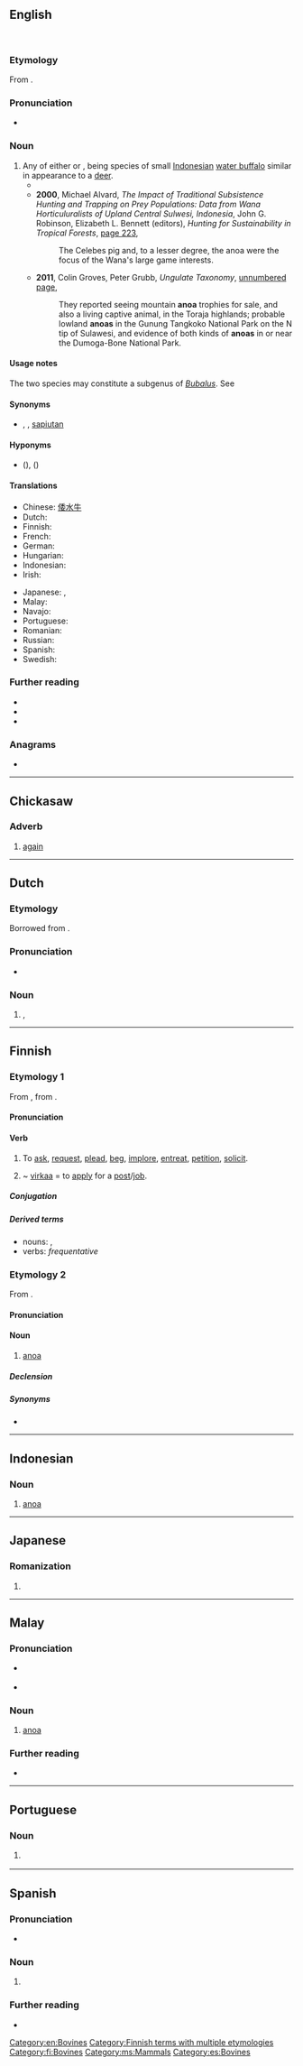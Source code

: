 ==English==
{{wikipedia}}
[[Image:Anoa 3.jpg|right|thumb|{{taxlink|Bubalus depressicornis|species|noshow=1|ver=161205}}]]
[[File:MOUNTAIN INOA, SAN DIEGO ZOO, CALIFORNIA.jpg|right|thumb|{{taxlink|Bubalus quarlesi|species|noshow=1|ver=161205}}]]

===Etymology===
From {{der|fi|id|anoa}}.

===Pronunciation===
* {{a|GA}} {{IPA|en|/əˈnoʊə/}}

===Noun===
{{en-noun}}

# Any of either {{taxlink|Bubalus quarlesi|species|noshow=1|ver=161205}} or {{taxlink|Bubalus depressicornis|species|noshow=1|ver=161205}}, being species of small [[Indonesian]] [[water buffalo]] similar in appearance to a [[deer]].
#* {{quote-book|en|year=1998|author=Jane Whitten|title=Tropical Wildlife of Southeast Asia
|utlr=http://books.google.com.au/books?id=psuWpwZuX_oC&pg=PA16&dq=%22anoa%22%7C%22anoas%22&hl=en&sa=X&ei=NfwOUrTNMOvtiAeLzYDgCg&redir_esc=y#v=onepage&q=%22anoa%22%7C%22anoas%22&f=false page 16
|passage='''Anoas''' need undisturbed forest and cannot adapt to logged areas. The bad-tempered '''anoa''' with its sharp short horns is greatly feared, but in spite of this it is periodically suggested as a potential domestic animal. Anyone who has met with an '''anoa''' ridicules this idea.}}
#* '''2000''', Michael Alvard, ''The Impact of Traditional Subsistence Hunting and Trapping on Prey Populations: Data from Wana Horticuluralists of Upland Central Sulwesi, Indonesia'', John G. Robinson, Elizabeth L. Bennett (editors), ''Hunting for Sustainability in Tropical Forests'', [http://books.google.com.au/books?id=ZawmOh3IZ_IC&pg=PA223&dq=%22anoa%22%7C%22anoas%22&hl=en&sa=X&ei=NfwOUrTNMOvtiAeLzYDgCg&redir_esc=y#v=onepage&q=%22anoa%22%7C%22anoas%22&f=false page 223],
#*: The Celebes pig and, to a lesser degree, the anoa were the focus of the Wana's large game interests.
#* '''2011''', Colin Groves, Peter Grubb, ''Ungulate Taxonomy'', [http://books.google.com.au/books?id=XAX0bqw-I2oC&pg=PT168&dq=%22anoa%22%7C%22anoas%22&hl=en&sa=X&ei=NfwOUrTNMOvtiAeLzYDgCg&redir_esc=y#v=onepage&q=%22anoa%22%7C%22anoas%22&f=false unnumbered page],
#*: They reported seeing mountain '''anoa''' trophies for sale, and also a living captive animal, in the Toraja highlands; probable lowland '''anoas''' in the Gunung Tangkoko National Park on the N tip of Sulawesi, and evidence of both kinds of '''anoas''' in or near the Dumoga-Bone National Park.

====Usage notes====
The two species may constitute a subgenus of ''[[Bubalus]]''. See {{pedia}}

====Synonyms====
* {{sense|small water buffalo}} {{vern|dwarf buffalo}}, {{vern|midget buffalo}}, [[sapiutan]]

====Hyponyms====
* {{sense|small water buffalo}} {{vern|lowland anoa}} ({{taxlink|Bubalus depressicornis|species|noshow=1|ver=161205}}), {{vern|mountain anoa}} ({{taxlink|Bubalus quarlesi|species|noshow=1|ver=161205}})

====Translations====
{{trans-top|a small Indonesian water buffalo}}
* Chinese: [[倭水牛]]
* Dutch: {{t|nl|anoa}}
* Finnish: {{t+|fi|anoa}}
* French: {{t+|fr|anoa}}
* German: {{t|de|Anoa}}
* Hungarian: {{t|hu|anoa}}
* Indonesian: {{t+|id|anoa}}
* Irish: {{t|ga|anua|m}}
{{trans-mid}}
* Japanese: {{t+|ja|アノア|tr=anoa|sc=Jpan}}, {{t|ja|山水牛|tr=やますいぎゅう, yamasuigyū|sc=Jpan}}
* Malay: {{t|ms|anoa}}
* Navajo: {{t|nv|hodíłchʼil ayáníchilí}}
* Portuguese: {{t|pt|anoa|m|f}}
* Romanian: {{t+|ro|anoa|m}}
* Russian: {{t+|ru|ано́а|m}}
* Spanish: {{t|es|anoa|m}}
* Swedish: {{t|sv|anoa|c}}
{{trans-bottom}}

===Further reading===
* {{pedia|Bubalus|i=1}}
* {{specieslite|Bubalus|i=1}}
* {{comcatlite|Anoa}}

===Anagrams===
* {{anagrams|en|a=aano|NOAA|Oana}}

[[Category:en:Bovines]]

----

==Chickasaw==

===Adverb===
{{head|cic|adverbs}}

# [[again]]

----

==Dutch==

===Etymology===
Borrowed from {{bor|nl|id|anoa}}.

===Pronunciation===
* {{audio|nl|Nl-anoa.ogg|Audio}}
{{rfp|nl}}

===Noun===
{{nl-noun|m|-'s|anoaatje}}

# {{l|en|anoa}}, {{taxlink|Bubalus depressicornis|species}}
#: {{syn|nl|dwergbuffel|gemsbuffel}}

{{topics|nl|Bovines}}

----

==Finnish==
{{Finnish index|a|n}}

===Etymology 1===
From {{inh|fi|fiu-fin-pro|*anodak}}, from {{der|fi|urj-fpr-pro|*ana}}.

====Pronunciation====
{{fi-pronunciation|*}}

====Verb====
{{fi-verb}}

# {{lb|fi|transitive}} To [[ask]], [[request]], [[plead]], [[beg]], [[implore]], [[entreat]], [[petition]], [[solicit]].
# {{lb|fi|transitive}} ~ [[virka]]a = to [[apply]] for a [[post]]/[[job]].

=====Conjugation=====
{{fi-conj-sanoa|an|||o|a}}

=====Derived terms=====
* nouns: {{l|fi|ane}}, {{l|fi|anomus}}
* verbs: ''frequentative'' {{l|fi|anella}}

===Etymology 2===
From {{der|fi|id|anoa}}.

====Pronunciation====
{{fi-pronunciation}}

====Noun====
{{fi-noun}}

# [[#English|anoa]]

=====Declension=====
{{fi-decl-korkea|ano|a}}

=====Synonyms=====
* {{l|fi|kääpiöpuhveli}}

[[Category:Finnish terms with multiple etymologies]]
[[Category:fi:Bovines]]

----

==Indonesian==
{{wikipedia|lang=id}}

===Noun===
{{id-noun}}

# [[#English|anoa]] {{gloss|a small Indonesian water buffalo}}

----

==Japanese==

===Romanization===
{{ja-romaji}}

# {{ja-romanization of|アノア}}

----

==Malay==
{{wikipedia|lang=ms}}

===Pronunciation===
* {{a|Johor-Selangor}} {{IPA|ms|/anoə/}}
* {{a|Riau-Lingga}} {{IPA|ms|/anoa/}}

===Noun===
{{ms-noun|j=انوا}}

# [[#English|anoa]] {{gloss|a small Indonesian water buffalo}}

===Further reading===
* {{R:PRPM}}

[[Category:ms:Mammals]]

----

==Portuguese==

===Noun===
{{pt-noun|m|g2=f}}

# {{l|en|anoa}} {{gloss|a small Indonesian water buffalo}}

----

==Spanish==

===Pronunciation===
* {{es-IPA}}

===Noun===
{{es-noun|m}}

# {{l|en|anoa}} {{gloss|a small Indonesian water buffalo}}

===Further reading===
* {{R:DRAE}}

[[Category:es:Bovines]]